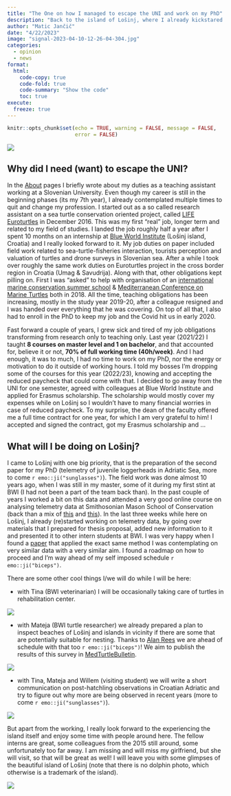 ```yaml
---
title: "The One on how I managed to escape the UNI and work on my PhD"
description: "Back to the island of Lošinj, where I already kickstared my life in 2015"
author: "Matic Jančič"
date: "4/22/2023"
image: "signal-2023-04-10-12-26-04-304.jpg"
categories:
  - opinion
  - news
format:
  html:
    code-copy: true
    code-fold: true
    code-summary: "Show the code"
    toc: true
execute:
  freeze: true 
---
```


```r
knitr::opts_chunk$set(echo = TRUE, warning = FALSE, message = FALSE, 
                      error = FALSE)
```

![](signal-2023-04-10-12-26-04-304.jpg) 

## Why did I need (want) to escape the UNI?

In the [About](https://maticjancic.github.io/about.html) pages I briefly wrote about my duties as a teaching assistant working at a Slovenian University. Even though my career is still in the beginning phases (its my 7th year), I already contemplated multiple times to quit and change my profession. I started out as a so called research assistant on a sea turtle conservation oriented project, called [LIFE Euroturtles](https://www.euroturtles.eu/) in December 2016. This was my first "real" job, longer term and related to my field of studies. I landed the job roughly half a year after I spent 10 months on an internship at [Blue World Institute](https://www.blue-world.org/) (Lošinj island, Croatia) and I really looked forward to it. My job duties on paper included field work related to sea-turtle-fisheries interaction, tourists perception and valuation of turtles and drone surveys in Slovenian sea. After a while I took over roughly the same work duties on Euroturtles project in the cross border region in Croatia (Umag & Savudrija). Along with that, other obligations kept pilling on. First I was "asked" to help with organisation of an [international marine conservation summer school](https://ismcs.famnit.upr.si/en/) & [Mediterranean Conference on Marine Turtles](https://marine-turtles.eu/) both in 2018. All the time, teaching obligations has been increasing, mostly in the study year 2019-20, after a colleague resigned and I was handed over everything that he was covering. On top of all that, I also had to enroll in the PhD to keep my job and the Covid hit us in early 2020.    

Fast forward a couple of years, I grew sick and tired of my job obligations transforming from research only to teaching only. Last year (2021/22) I taught **8 courses on master level and 1 on bachelor**, and that accounted for, believe it or not, **70% of full working time (40h/week)**. And I had enough, it was to much, I had no time to work on my PhD, nor the energy or motivation to do it outside of working hours. I told my bosses I'm dropping some of the courses for this year (2022/23), knowing and accepting the reduced paycheck that could come with that. I decided to go away from the UNI for one semester, agreed with colleagues at Blue World Institute and applied for Erasmus scholarship. The scholarship would mostly cover my expenses while on Lošinj so I wouldn't have to many financial worries in case of reduced paycheck. To my surprise, the dean of the faculty offered me a full time contract for one year, for which I am very grateful to him! I accepted and signed the contract, got my Erasmus scholarship and ...

## What will I be doing on Lošinj?

I came to Lošinj with one big priority, that is the preparation of the second paper for my PhD (telemetry of juvenile loggerheads in Adriatic Sea, more to come `r emo::ji("sunglasses")`). The field work was done almost 10 years ago, when I was still in my master, some of it during my first stint at BWI (I had not been a part of the team back than). In the past couple of years I worked a bit on this data and attended a very good online course on analysing telemetry data at Smithosonian Mason School of Conservation (back than a mix of [this](https://smconservation.gmu.edu/programs/graduate-and-professional/gis-ol/) and [this](https://smconservation.gmu.edu/programs/graduate-and-professional/glm_ecology-ol/)). In the last three weeks while here on Lošinj, I already (re)started working on telemetry data, by going over materials that I prepared for thesis proposal, added new information to it and presented it to other intern students at BWI. I was very happy when I found a [paper](https://www.frontiersin.org/articles/10.3389/fmars.2022.924532/full) that applied the exact same method I was contemplating on very similar data with a very similar aim. I found a roadmap on how to proceed and I'm way ahead of my self imposed schedule `r emo::ji("biceps")`.

There are some other cool things I/we will do while I will be here: 

* with Tina (BWI veterinarian) I will be occasionally taking care of turtles in rehabilitation center.

![](IMG_20230411_104503.jpg)


* with Mateja (BWI turtle researcher) we already prepared a plan to inspect beaches of Lošinj and islands in vicinity if there are some that are potentially suitable for nesting. Thanks to [Alan Rees](https://alanrees.my-free.website) we are ahead of schedule with that too `r emo::ji("biceps")`! We aim to publish the results of this survey in [MedTurtleBulletin](https://alanrees.my-free.website/medturtlebulletin).

![](IMG_20230419_174835.jpg)

* with Tina, Mateja and Willem (visiting student) we will write a short communication on post-hatchling observations in Croatian Adriatic and try to figure out why more are being observed in recent years (more to come `r emo::ji("sunglasses")`).

![](Posthatchling Vis 2_1.png)

But apart from the working, I really look forward to the experiencing the island itself and enjoy some time with people around here. The fellow interns are great, some colleagues from the 2015 still around, some unfortunately too far away. I am missing and will miss my girlfriend, but she will visit, so that will be great as well! I will leave you with some glimpses of the beautiful island of Lošinj (note that there is no dolphin photo, which otherwise is a trademark of the island).



![](Lošinj_fotke za blog.jpg)


